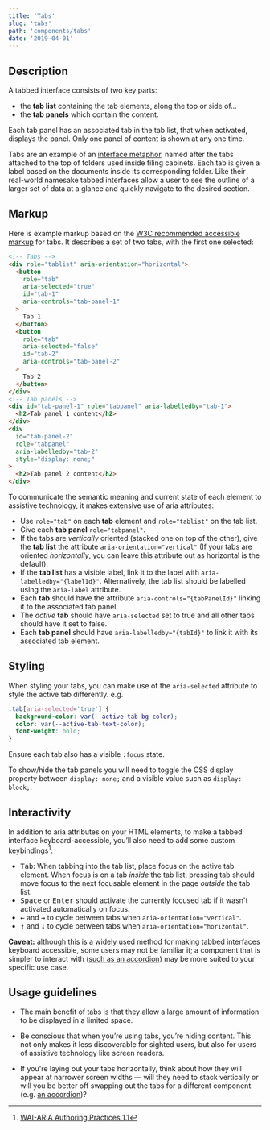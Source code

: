 ```yaml
---
title: 'Tabs'
slug: 'tabs'
path: 'components/tabs'
date: '2019-04-01'
---
```


## Description

A tabbed interface consists of two key parts:

- the **tab list** containing the tab elements, along the top or side of…
- the **tab panels** which contain the content.

Each tab panel has an associated tab in the tab list, that when activated, displays the panel. Only one panel of content is shown at any one time.

Tabs are an example of an [interface metaphor](https://en.wikipedia.org/wiki/Interface_metaphor), named after the tabs attached to the top of folders used inside filing cabinets. Each tab is given a label based on the documents inside its corresponding folder. Like their real-world namesake tabbed interfaces allow a user to see the outline of a larger set of data at a glance and quickly navigate to the desired section.

## Markup

Here is example markup based on the [W3C recommended accessible markup](https://www.w3.org/TR/wai-aria-practices-1.1/#tabpanel) for tabs. It describes a set of two tabs, with the first one selected:

```html
<!-- Tabs -->
<div role="tablist" aria-orientation="horizontal">
  <button
    role="tab"
    aria-selected="true"
    id="tab-1"
    aria-controls="tab-panel-1"
  >
    Tab 1
  </button>
  <button
    role="tab"
    aria-selected="false"
    id="tab-2"
    aria-controls="tab-panel-2"
  >
    Tab 2
  </button>
</div>
<!-- Tab panels -->
<div id="tab-panel-1" role="tabpanel" aria-labelledby="tab-1">
  <h2>Tab panel 1 content</h2>
</div>
<div
  id="tab-panel-2"
  role="tabpanel"
  aria-labelledby="tab-2"
  style="display: none;"
>
  <h2>Tab panel 2 content</h2>
</div>
```

To communicate the semantic meaning and current state of each element to assistive technology, it makes extensive use of aria attributes:

- Use `role="tab"` on each **tab** element and `role="tablist"` on the tab list.
- Give each **tab panel** `role="tabpanel"`.
- If the tabs are _vertically_ oriented (stacked one on top of the other), give the **tab list** the attribute `aria-orientation="vertical"` (If your tabs are oriented _horizontally_, you can leave this attribute out as horizontal is the default).
- If the **tab list** has a visible label, link it to the label with `aria-labelledby="{labelId}"`. Alternatively, the tab list should be labelled using the `aria-label` attribute.
- Each **tab** should have the attribute `aria-controls="{tabPanelId}"` linking it to the associated tab panel.
- The _active_ **tab** should have `aria-selected` set to true and all other tabs should have it set to false.
- Each **tab panel** should have `aria-labelledby="{tabId}"` to link it with its associated tab element.

## Styling

When styling your tabs, you can make use of the `aria-selected` attribute to style the active tab differently. e.g.

```css
.tab[aria-selected='true'] {
  background-color: var(--active-tab-bg-color);
  color: var(--active-tab-text-color);
  font-weight: bold;
}
```

Ensure each tab also has a visible `:focus` state.

To show/hide the tab panels you will need to toggle the CSS display property between `display: none;` and a visible value such as `display: block;`.

## Interactivity

In addition to aria attributes on your HTML elements, to make a tabbed interface keyboard-accessible, you’ll also need to add some custom keybindings[^1]:

<!-- MDX can't parse markdown if an li starts with a kbd element ¯\_(ツ)_/¯ -->

- &#8203;<kbd>Tab</kbd>: When tabbing into the tab list, place focus on the active tab element. When focus is on a tab _inside_ the tab list, pressing tab should move focus to the next focusable element in the page _outside_ the tab list.
- &#8203;<kbd>Space</kbd> or <kbd>Enter</kbd> should activate the currently focused tab if it wasn't activated automatically on focus.
- &#8203;<kbd>←</kbd> and <kbd>→</kbd> to cycle between tabs when `aria-orientation="vertical"`.
- &#8203;<kbd>↑</kbd> and <kbd>↓</kbd> to cycle between tabs when `aria-orientation="horizontal"`.

**Caveat:** although this is a widely used method for making tabbed interfaces keyboard accessible, some users may not be familiar it; a component that is simpler to interact with ([such as an accordion](/components/accordion)) may be more suited to your specific use case.

## Usage guidelines

- The main benefit of tabs is that they allow a large amount of information to be displayed in a limited space.

- Be conscious that when you’re using tabs, you’re hiding content. This not only makes it less discoverable for sighted users, but also for users of assistive technology like screen readers.

- If you're laying out your tabs horizontally, think about how they will appear at narrower screen widths — will they need to stack vertically or will you be better off swapping out the tabs for a different component (e.g. [an accordion](/components/accordion))?

[^1]: [WAI-ARIA Authoring Practices 1.1](https://www.w3.org/TR/wai-aria-practices-1.1/#tabpanel)
